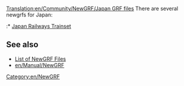 [[Translation:en/Community/NewGRF/Japan GRF files]]
{{en/Expand|grfs set in Japan}}
There are several newgrfs for Japan:
:* [http://www.as-st.com/ttd/japan/index.html Japan Railways Trainset]

== See also ==
* [[en/Community/NewGRF/Main Page|List of NewGRF Files]]
* [[en/Manual/NewGRF]]

[[Category:en/NewGRF]]